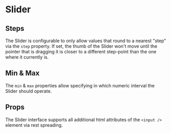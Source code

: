 
# Slider

<Canvas withSource="open">
    <Story id="components-slider--basic" />
</Canvas>

## Steps

The Slider is configurable to only allow values that round to a nearest "step" via the `step` property.
If set, the thumb of the Slider won't move until the pointer that is dragging it is closer to a different
step-point than the one where it currently is.

<Canvas>
  <Story id="components-slider--step" />
</Canvas>

## Min & Max

The `min` & `max` properties allow specifying in which numeric interval the Slider should operate.

<Canvas>
  <Story id="components-slider--min-max" />
</Canvas>

## Props

The Slider interface supports all additional html attributes of the `<input />` element via rest spreading.

<ArgsTable story={PRIMARY_STORY} />
